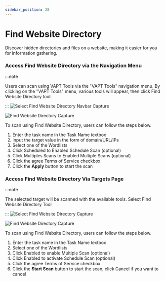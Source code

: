```yaml
---
sidebar_position: 28
---
```


# Find Website Directory
Discover hidden directories and files on a website, making it easier for you for information gathering.

### Access Find Website Directory via the Navigation Menu
:::note

Users can scan using VAPT Tools via the "VAPT Tools" navigation menu. By clicking on the "VAPT Tools" menu, various tools will appear, then click Find Website Directory tool.

:::
![Select Find Website Directory Navbar Capture](/img/capture/vapt_navbar/Select-find-website-directory-navbar.png)

![Find Website Directory Capture](/img/capture/vapt_navbar/find-website-directory.png)

To scan using Find Website Directory, users can follow the steps below.
1. Enter the task name in the Task Name textbox 
2. Input the target value in the form of domain/URL/IPs 
3. Select one of the Wordlists 
4. Click Scheduled to Enabled Schedule Scan (optional)
5. Click Multiples Scans to Enabled Multiple Scans (optional)
6. Click the agree Terms of Service checkbox 
7. Click the **Apply** button to start the scan

### Access Find Website Directory Via Targets Page
:::note

The selected target will be scanned with the available tools. Select Find Website Directory Tool

:::
![Select Find Website Directory Capture](/img/capture/vapt_target/Select-find-website-directory.png)

![Find Website Directory Capture](/img/capture/vapt_target/find-website-directory.png)

To scan using Find Website Directory, users can follow the steps below.
1. Enter the task name in the Task Name textbox 
2. Select one of the Wordlists 
3. Click Enabled to enable Multiple Scan (optional)
4. Click Enabled to activate Schedule Scan (optional)
5. Click the agree Terms of Service checkbox 
6. Click the **Start Scan** button to start the scan, click Cancel if you want to cancel